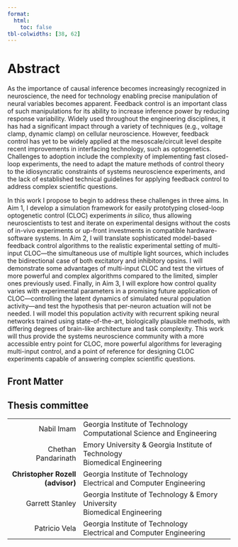 ```yaml
---
format:
  html:
    toc: false
tbl-colwidths: [38, 62]
---
```

# Abstract
As the importance of causal inference becomes increasingly recognized in neuroscience, the need for technology enabling precise manipulation of neural variables becomes apparent.
Feedback control is an important class of such manipulations for its ability to increase inference power by reducing response variability.
Widely used throughout the engineering disciplines, it has had a significant impact through a variety of techniques (e.g., voltage clamp, dynamic clamp) on cellular neuroscience.
However, feedback control has yet to be widely applied at the mesoscale/circuit level despite recent improvements in interfacing technology, such as optogenetics.
Challenges to adoption include the complexity of implementing fast closed-loop experiments, the need to adapt the mature methods of control theory to the idiosyncratic constraints of systems neuroscience experiments, and the lack of established technical guidelines for applying feedback control to address complex scientific questions.

In this work I propose to begin to address these challenges in three aims.
In Aim 1, I develop a simulation framework for easily prototyping closed-loop optogenetic control (CLOC) experiments *in silico*, thus allowing neuroscientists to test and iterate on experimental designs without the costs of in-vivo experiments or up-front investments in compatible hardware-software systems.
In Aim 2, I will translate sophisticated model-based feedback control algorithms to the realistic experimental setting of multi-input CLOC---the simultaneous use of multiple light sources, which includes the bidirectional case of both excitatory and inhibitory opsins.
I will demonstrate some advantages of multi-input CLOC and test the virtues of more powerful and complex algorithms compared to the limited, simpler ones previously used.
Finally, in Aim 3, I will explore how control quality varies with experimental parameters in a promising future application of CLOC---controlling the latent dynamics of simulated neural population activity---and test the hypothesis that per-neuron actuation will not be needed.
I will model this population activity with recurrent spiking neural networks trained using state-of-the-art, biologically plausible methods, with differing degrees of brain-like architecture and task complexity.
This work will thus provide the systems neuroscience community with a more accessible entry point for CLOC, more powerful algorithms for leveraging multi-input control, and a point of reference for designing CLOC experiments capable of answering complex scientific questions.

::: {.hidden}
# Front Matter {.unnumbered}
:::

## Thesis committee {.unnumbered}

+------------------------:+:-----------------------------------------------------+
|    Nabil Imam           | Georgia Institute of Technology \                    |
|                         | Computational Science and Engineering                |
+-------------------------+------------------------------------------------------+
|    Chethan Pandarinath  | Emory University & Georgia Institute of Technology \ |
|                         | Biomedical Engineering                               |
+-------------------------+------------------------------------------------------+
|  **Christopher Rozell** | Georgia Institute of Technology \                    |
|     **(advisor)**       | Electrical and Computer Engineering                  |
+-------------------------+------------------------------------------------------+
|   Garrett Stanley       | Georgia Institute of Technology & Emory University \ |
|                         | Biomedical Engineering                               |
+-------------------------+------------------------------------------------------+
|   Patricio Vela         | Georgia Institute of Technology \                    |
|                         | Electrical and Computer Engineering                  |
+-------------------------+------------------------------------------------------+
